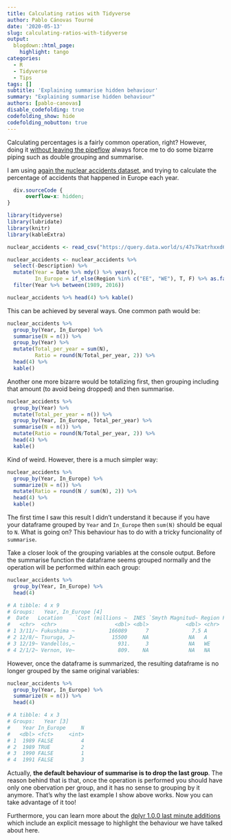 ```yaml
---
title: Calculating ratios with Tidyverse
author: Pablo Cánovas Tourné
date: '2020-05-13'
slug: calculating-ratios-with-tidyverse
output:
  blogdown::html_page:
    highlight: tango 
categories:
  - R
  - Tidyverse
  - Tips
tags: []
subtitle: 'Explaining summarise hidden behaviour'
summary: "Explaining summarise hidden behaviour"
authors: [pablo-canovas]
disable_codefolding: true
codefolding_show: hide
codefolding_nobutton: true
---
```


Calculating percentages is a fairly common operation, right?
However, doing it [without leaving the pipeflow](../conditional-pipes-R-tidyverse/) always force me to do some bizarre piping such as double grouping and summarise.

I am using [again the nuclear accidents dataset](../preserving-zero-length-groups/), and trying to calculate the percentage of accidents that happened in Europe each year.


```css
  div.sourceCode {
      overflow-x: hidden;
}
```

```r
library(tidyverse)
library(lubridate)
library(knitr)
library(kableExtra)
```

```r
nuclear_accidents <- read_csv("https://query.data.world/s/47s7katrhxxd674ulus425k42l5u4s") 

nuclear_accidents <- nuclear_accidents %>% 
  select(-Description) %>% 
  mutate(Year = Date %>% mdy() %>% year(),
         In_Europe = if_else(Region %in% c("EE", "WE"), T, F) %>% as.factor()) %>% 
  filter(Year %>% between(1989, 2016))

nuclear_accidents %>% head(4) %>% kable()
```

This can be achieved by several ways. One common path would be:

```r
nuclear_accidents %>% 
  group_by(Year, In_Europe) %>% 
  summarise(N = n()) %>% 
  group_by(Year) %>% 
  mutate(Total_per_year = sum(N), 
         Ratio = round(N/Total_per_year, 2)) %>% 
  head(4) %>% 
  kable()
```

Another one more bizarre would be totalizing first, then grouping including that amount (to avoid being dropped) and then summarise. 

```r
nuclear_accidents %>% 
  group_by(Year) %>% 
  mutate(Total_per_year = n()) %>% 
  group_by(Year, In_Europe, Total_per_year) %>% 
  summarise(N = n()) %>% 
  mutate(Ratio = round(N/Total_per_year, 2)) %>% 
  head(4) %>% 
  kable()
```


Kind of weird.
However, there is a much simpler way:

```r
nuclear_accidents %>% 
  group_by(Year, In_Europe) %>%
  summarize(N = n()) %>%
  mutate(Ratio = round(N / sum(N), 2)) %>% 
  head(4) %>% 
  kable()
```

The first time I saw this result I didn't understand it because if you have your dataframe grouped by ```Year``` and ```In_Europe``` then ```sum(N)``` should be equal to ```N```. 
What is going on?
This behaviour has to do with a tricky funcionality of ```summarise```.

Take a closer look of the grouping variables at the console output.
Before the summarise function the dataframe seems grouped normally and the operation will be performed within each group:

```r
nuclear_accidents %>% 
  group_by(Year, In_Europe) %>% 
  head(4)

```

```r
# A tibble: 4 x 9
# Groups:   Year, In_Europe [4]
#  Date   Location    `Cost (millions ~  INES `Smyth Magnitud~ Region Fatalities  Year In_Europe
#   <chr>  <chr>                   <dbl> <dbl>            <dbl> <chr>       <dbl> <dbl> <fct>    
# 1 3/11/~ Fukushima ~           166089      7              7.5 A             573  2011 FALSE    
# 2 12/8/~ Tsuruga, J~            15500     NA             NA   A               0  1995 FALSE    
# 3 12/19~ Vandellòs,~              931.     3             NA   WE              0  1989 TRUE     
# 4 2/1/2~ Vernon, Ve~              809.    NA             NA   NA              0  2010 FALSE  
```

 

However, once the dataframe is summarized, the resulting dataframe is no longer grouped by the same original variables:


```r
nuclear_accidents %>% 
  group_by(Year, In_Europe) %>%
  summarize(N = n()) %>% 
  head(4)
```
```r
# A tibble: 4 x 3
# Groups:   Year [3]
#    Year In_Europe     N
#   <dbl> <fct>     <int>
# 1  1989 FALSE         4
# 2  1989 TRUE          2
# 3  1990 FALSE         1
# 4  1991 FALSE         3
```

Actually, **the default behaviour of summarise is to drop the last group**. The reason behind that is that, once the operation is performed you should have only one obervation per group, and it has no sense to grouping by it anymore.
That's why the last example I show above works.
Now you can take advantage of it too!

Furthermore, you can learn more about the [dplyr 1.0.0 last minute additions](https://www.tidyverse.org/blog/2020/05/dplyr-1-0-0-last-minute-additions/) which include an explicit message to highlight the behaviour we have talked about here.
